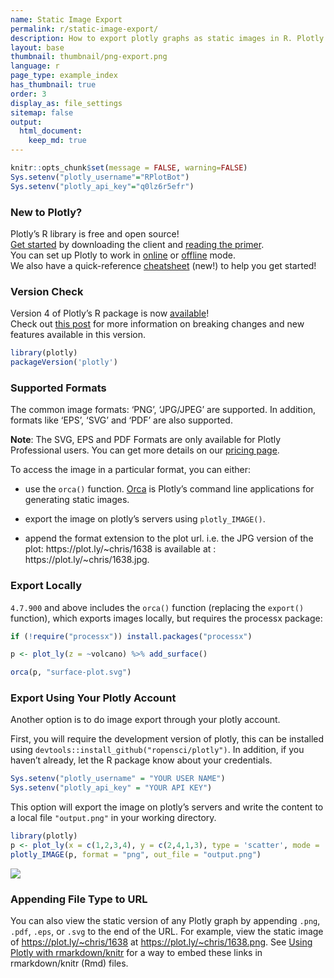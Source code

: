 ```yaml
---
name: Static Image Export
permalink: r/static-image-export/
description: How to export plotly graphs as static images in R. Plotly supports png, svg, jpg, and pdf image export.
layout: base
thumbnail: thumbnail/png-export.png
language: r
page_type: example_index
has_thumbnail: true
order: 3
display_as: file_settings
sitemap: false
output:
  html_document:
    keep_md: true
---
```


```r
knitr::opts_chunk$set(message = FALSE, warning=FALSE)
Sys.setenv("plotly_username"="RPlotBot")
Sys.setenv("plotly_api_key"="q0lz6r5efr")
```

### New to Plotly?

Plotly's R library is free and open source!<br>
[Get started](https://plot.ly/r/getting-started/) by downloading the client and [reading the primer](https://plot.ly/r/getting-started/).<br>
You can set up Plotly to work in [online](https://plot.ly/r/getting-started/#hosting-graphs-in-your-online-plotly-account) or [offline](https://plot.ly/r/offline/) mode.<br>
We also have a quick-reference [cheatsheet](https://images.plot.ly/plotly-documentation/images/r_cheat_sheet.pdf) (new!) to help you get started!

### Version Check

Version 4 of Plotly's R package is now [available](https://plot.ly/r/getting-started/#installation)!<br>
Check out [this post](http://moderndata.plot.ly/upgrading-to-plotly-4-0-and-above/) for more information on breaking changes and new features available in this version.

```r
library(plotly)
packageVersion('plotly')
```

### Supported Formats

The common image formats: 'PNG', 'JPG/JPEG' are supported. In addition, formats like 'EPS', 'SVG' and 'PDF' are also supported.

**Note**: The SVG, EPS and PDF Formats are only available for Plotly Professional users. You can get more details on our [pricing page](https://plot.ly/products/cloud/).

To access the image in a particular format, you can either:


* use the `orca()` function. [Orca](https://github.com/plotly/orca) is Plotly's command line applications for generating static images.

* export the image on plotly's servers using `plotly_IMAGE()`.

* append the format extension to the plot url. i.e. the JPG version of the plot: https://plot.ly/~chris/1638 is available at : https://plot.ly/~chris/1638.jpg.

### Export Locally

`4.7.900` and above includes the `orca()` function (replacing the `export()` function), which exports images locally, but requires the processx package:

```r
if (!require("processx")) install.packages("processx")

p <- plot_ly(z = ~volcano) %>% add_surface()

orca(p, "surface-plot.svg")
```

### Export Using Your Plotly Account

Another option is to do image export through your plotly account.

First, you will require the development version of plotly, this can be installed using `devtools::install_github("ropensci/plotly")`. In addition, if you haven't already, let the R package know about your credentials.


```r
Sys.setenv("plotly_username" = "YOUR USER NAME")
Sys.setenv("plotly_api_key" = "YOUR API KEY")
```

This option will export the image on plotly's servers and write the content to a local file `"output.png"` in your working directory.

```r
library(plotly)
p <- plot_ly(x = c(1,2,3,4), y = c(2,4,1,3), type = 'scatter', mode = 'lines')
plotly_IMAGE(p, format = "png", out_file = "output.png")
```

![](https://images.plot.ly/plotly-documentation/images/output.png)

### Appending File Type to URL

You can also view the static version of any Plotly graph by appending `.png`,
`.pdf`, `.eps`, or `.svg` to the end of the URL. For example, view the static image of <https://plot.ly/~chris/1638> at <https://plot.ly/~chris/1638.png>. See [Using Plotly with rmarkdown/knitr](https://plot.ly/r/knitr/) for a way to embed these links in rmarkdown/knitr (Rmd) files.
